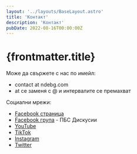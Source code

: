 ```yaml
---
layout: '../layouts/BaseLayout.astro'
title: 'Контакт'
description: 'Контакт'
pubDate: 2022-08-16T00:00:00Z
---
```


# {frontmatter.title}

Може да свържете с нас по имейл:

- contact at ndebg.com
- at се заменя с @ и интервалите се премахват

Социални мрежи:
- [<SVGFacebook/> Facebook страница](https://www.facebook.com/ndebulgaria/)
- [<SVGChat/> Facebook група](https://www.facebook.com/groups/ndebulgaria/) - ПБС Дискусии
- [<SVGYouTube/> YouTube](https://www.youtube.com/channel/UCGjF_sRxrJ1_IXMGP8Ns10w)
- [<SVGTikTok/> TikTok](https://tiktok.com/@ndebg)
- [<SVGInstagram/> Instagram](https://www.instagram.com/ndebulgaria/)
- [<SVGTwitter/> Twitter](https://twitter.com/ndebulgaria)
